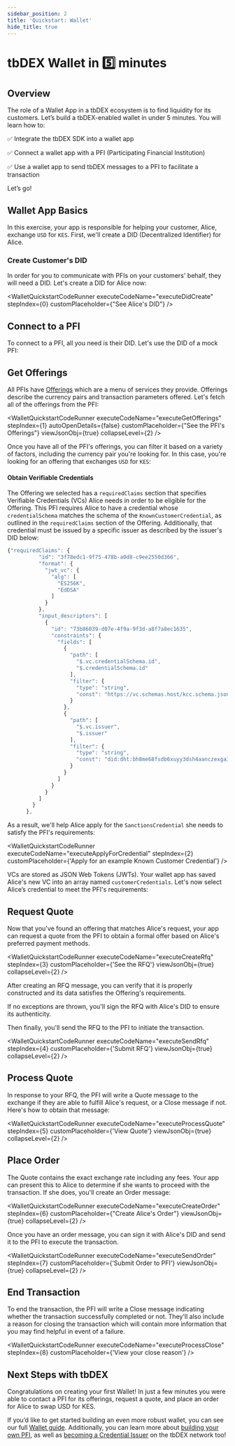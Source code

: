 ```yaml
---
sidebar_position: 2
title: 'Quickstart: Wallet'
hide_title: true
---
```



<QuickstartExecutionProvider>

# tbDEX Wallet in 5️⃣ minutes

## Overview

The role of a Wallet App in a tbDEX ecosystem is to find liquidity for its customers. Let’s build a tbDEX-enabled wallet in under 5 minutes. You will learn how to:

✅ Integrate the tbDEX SDK into a wallet app

✅ Connect a wallet app with a PFI (Participating Financial Institution)

✅ Use a wallet app to send tbDEX messages to a PFI to facilitate a transaction

Let’s go!

## Wallet App Basics

In this exercise, your app is responsible for helping your customer, Alice, exchange `USD` for `KES`. First, we'll create a <Web5Url to="/decentralized-identifiers/what-are-dids">DID (Decentralized Identifier)</Web5Url> for Alice.

### Create Customer's DID

In order for you to communicate with PFIs on your customers' behalf, they will need a DID. Let's <Web5Url to="/decentralized-identifiers/how-to-create-did">create a DID</Web5Url> for Alice now:

<CodeSnippet snippetName="walletQuickstartDidCreate" />

<WalletQuickstartCodeRunner
  executeCodeName="executeDidCreate"
  stepIndex={0}
  customPlaceholder={"See Alice's DID"}
/>

## Connect to a PFI

To connect to a PFI, all you need is their DID. Let's use the DID of a mock PFI:

<CodeSnippet snippetName="walletQuickstartPfiDid" />

## Get Offerings

All PFIs have [Offerings](/tbdex/message-types#offerings) which are a menu of services they provide. Offerings describe the currency pairs and transaction parameters offered. Let's fetch all of the offerings from the PFI:

<CodeSnippet snippetName="walletQuickstartGetOfferings" />

<WalletQuickstartCodeRunner
  executeCodeName="executeGetOfferings"
  stepIndex={1}
  autoOpenDetails={false}
  customPlaceholder={"See the PFI's Offerings"}
  viewJsonObj={true}
  collapseLevel={2}
/>

Once you have all of the PFI's offerings, you can filter it based on a variety of factors, including the currency pair you're looking for. In this case, you're looking for an offering that exchanges `USD` for `KES`:

<CodeSnippet snippetName="walletQuickstartSelectOffering" />

#### Obtain Verifiable Credentials

The Offering we selected has a `requiredClaims` section that specifies <Web5Url to="/verifiable-credentials/what-are-vcs">Verifiable Credentials</Web5Url> (VCs) Alice needs in order to be eligible for the Offering. This PFI requires Alice to have a credential whose `credentialSchema` matches the schema of the `KnownCustomerCredential`, as outlined in the `requiredClaims` section of the Offering. Additionally, that credential must be issued by a specific issuer as described by the issuer's DID below:

```js
{"requiredClaims": {
          "id": "3f78edc1-9f75-478b-a0d8-c9ee2550d366",
          "format": {
            "jwt_vc": {
              "alg": [
                "ES256K",
                "EdDSA"
              ]
            }
          },
          "input_descriptors": [
            {
              "id": "73b86039-d07e-4f9a-9f3d-a8f7a8ec1635",
              "constraints": {
                "fields": [
                  {
                    "path": [
                      "$.vc.credentialSchema.id",
                      "$.credentialSchema.id"
                    ],
                    "filter": {
                      "type": "string",
                      "const": "https://vc.schemas.host/kcc.schema.json"
                    }
                  },
                  {
                    "path": [
                      "$.vc.issuer",
                      "$.issuer"
                    ],
                    "filter": {
                      "type": "string",
                      "const": "did:dht:bh8me68fsdb6xuyy3dsh4aanczexga3k3m7fk4ie6hj5jy6inq5y"
                    }
                  }
                ]
              }
            }
          ]
        }
      },
```

As a result, we'll help Alice apply for the `SanctionsCredential` she needs to satisfy the PFI's requirements:

<WalletQuickstartCodeRunner
  executeCodeName="executeApplyForCredential"
  stepIndex={2}
  customPlaceholder={'Apply for an example Known Customer Credential'}
/>

VCs are stored as JSON Web Tokens (JWTs). Your wallet app has saved Alice's new VC into an array named `customerCredentials`. Let's now select Alice’s credential to meet the PFI's requirements:

<CodeSnippet snippetName="walletQuickstartSelectCredentials" />

## Request Quote

Now that you've found an offering that matches Alice's request, your app can request a quote from the PFI to obtain a formal offer based on Alice's preferred payment methods.

<CodeSnippet snippetName="walletQuickstartCreateRfq" />

<WalletQuickstartCodeRunner
  executeCodeName="executeCreateRfq"
  stepIndex={3}
  customPlaceholder={'See the RFQ'}
  viewJsonObj={true}
  collapseLevel={2}
/>

After creating an RFQ message, you can verify that it is properly constructed and its data satisfies the Offering's requirements.

If no exceptions are thrown, you'll sign the RFQ with Alice's DID to ensure its authenticity.

Then finally, you'll send the RFQ to the PFI to initiate the transaction.

<CodeSnippet snippetName="walletQuickstartSendRfq" />

<WalletQuickstartCodeRunner
  executeCodeName="executeSendRfq"
  stepIndex={4}
  customPlaceholder={'Submit RFQ'}
  viewJsonObj={true}
  collapseLevel={2}
/>

## Process Quote

In response to your RFQ, the PFI will write a Quote message to the exchange if they are able to fulfill Alice's request, or a Close message if not. Here's how to obtain that message:

<CodeSnippet snippetName="walletQuickstartProcessQuote" />

<WalletQuickstartCodeRunner
  executeCodeName="executeProcessQuote"
  stepIndex={5}
  customPlaceholder={'View Quote'}
  viewJsonObj={true}
  collapseLevel={2}
/>

## Place Order

The Quote contains the exact exchange rate including any fees. Your app can present this to Alice to determine if she wants to proceed with the transaction. If she does, you'll create an Order message:

<CodeSnippet snippetName="walletQuickstartCreateOrder" />

<WalletQuickstartCodeRunner
  executeCodeName="executeCreateOrder"
  stepIndex={6}
  customPlaceholder={"Create Alice's Order"}
  viewJsonObj={true}
  collapseLevel={2}
/>

Once you have an order message, you can sign it with Alice's DID and send it to the PFI to execute the transaction.

<CodeSnippet snippetName="walletQuickstartSubmitOrder" />

<WalletQuickstartCodeRunner
  executeCodeName="executeSendOrder"
  stepIndex={7}
  customPlaceholder={'Submit Order to PFI'}
  viewJsonObj={true}
  collapseLevel={2}
/>

## End Transaction

To end the transaction, the PFI will write a Close message indicating whether the transaction successfully completed or not. They'll also include a reason for closing the transaction which will contain more information that you may find helpful in event of a failure.

<CodeSnippet snippetName="walletQuickstartProcessClose" />

<WalletQuickstartCodeRunner
  executeCodeName="executeProcessClose"
  stepIndex={8}
  customPlaceholder={'View your close reason'}
/>

## Next Steps with tbDEX

Congratulations on creating your first Wallet! In just a few minutes you were able to contact a PFI for its offerings, request a quote, and place an order for Alice to swap USD for KES.

If you’d like to get started building an even more robust wallet, you can see our full [Wallet guide](/tbdex/wallet/overview). Additionally, you can learn more about [building your own PFI](/tbdex/pfi/overview), as well as [becoming a Credential Issuer](/tbdex/issuer/overview) on the tbDEX network too!

</QuickstartExecutionProvider>

